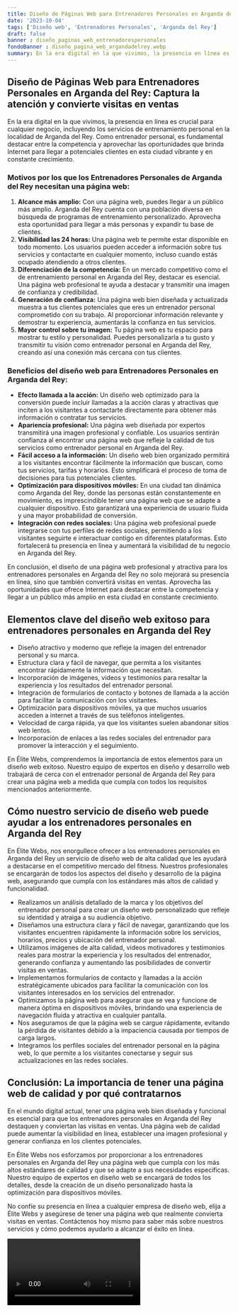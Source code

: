 ```yaml
---
title: Diseño de Páginas Web para Entrenadores Personales en Arganda del Rey
date: '2023-10-04'
tags: ['Diseño web', 'Entrenadores Personales', 'Arganda del Rey']
draft: false
banner : diseño_paginas_web_entrenadorespersonales
fondoBanner : diseño_pagina_web_argandadelrey.webp
summary: En la era digital en la que vivimos, la presencia en línea es crucial para cualquier negocio, incluyendo los servicios de entrenamiento personal en la localidad de Arganda del Rey. Como entrenador personal, es fundamental destacar entre la competencia y aprovechar las oportunidades que brinda Internet para llegar a potenciales clientes en esta ciudad vibrante y en constante crecimiento.
---
```


## **Diseño de Páginas Web para Entrenadores Personales en Arganda del Rey: Captura la atención y convierte visitas en ventas**

En la era digital en la que vivimos, la presencia en línea es crucial para cualquier negocio, incluyendo los servicios de entrenamiento personal en la localidad de Arganda del Rey. Como entrenador personal, es fundamental destacar entre la competencia y aprovechar las oportunidades que brinda Internet para llegar a potenciales clientes en esta ciudad vibrante y en constante crecimiento.

### **Motivos por los que los Entrenadores Personales de Arganda del Rey necesitan una página web:**

1. **Alcance más amplio:** Con una página web, puedes llegar a un público más amplio. Arganda del Rey cuenta con una población diversa en búsqueda de programas de entrenamiento personalizado. Aprovecha esta oportunidad para llegar a más personas y expandir tu base de clientes.
2. **Visibilidad las 24 horas:** Una página web te permite estar disponible en todo momento. Los usuarios pueden acceder a información sobre tus servicios y contactarte en cualquier momento, incluso cuando estás ocupado atendiendo a otros clientes.
3. **Diferenciación de la competencia:** En un mercado competitivo como el de entrenamiento personal en Arganda del Rey, destacar es esencial. Una página web profesional te ayuda a destacar y transmitir una imagen de confianza y credibilidad.
4. **Generación de confianza:** Una página web bien diseñada y actualizada muestra a tus clientes potenciales que eres un entrenador personal comprometido con su trabajo. Al proporcionar información relevante y demostrar tu experiencia, aumentarás la confianza en tus servicios.
5. **Mayor control sobre tu imagen:** Tu página web es tu espacio para mostrar tu estilo y personalidad. Puedes personalizarla a tu gusto y transmitir tu visión como entrenador personal en Arganda del Rey, creando así una conexión más cercana con tus clientes.

### **Beneficios del diseño web para Entrenadores Personales en Arganda del Rey:**

- **Efecto llamada a la acción:** Un diseño web optimizado para la conversión puede incluir llamadas a la acción claras y atractivas que inciten a los visitantes a contactarte directamente para obtener más información o contratar tus servicios.
- **Apariencia profesional:** Una página web diseñada por expertos transmitirá una imagen profesional y confiable. Los usuarios sentirán confianza al encontrar una página web que refleje la calidad de tus servicios como entrenador personal en Arganda del Rey.
- **Fácil acceso a la información:** Un diseño web bien organizado permitirá a los visitantes encontrar fácilmente la información que buscan, como tus servicios, tarifas y horarios. Esto simplificará el proceso de toma de decisiones para tus potenciales clientes.
- **Optimización para dispositivos móviles:** En una ciudad tan dinámica como Arganda del Rey, donde las personas están constantemente en movimiento, es imprescindible tener una página web que se adapte a cualquier dispositivo. Esto garantizará una experiencia de usuario fluida y una mayor probabilidad de conversión.
- **Integración con redes sociales:** Una página web profesional puede integrarse con tus perfiles de redes sociales, permitiendo a los visitantes seguirte e interactuar contigo en diferentes plataformas. Esto fortalecerá tu presencia en línea y aumentará la visibilidad de tu negocio en Arganda del Rey.

En conclusión, el diseño de una página web profesional y atractiva para los entrenadores personales en Arganda del Rey no solo mejorará su presencia en línea, sino que también convertirá visitas en ventas. Aprovecha las oportunidades que ofrece Internet para destacar entre la competencia y llegar a un público más amplio en esta ciudad en constante crecimiento.

<GifSeo />

<Cta />

## Elementos clave del diseño web exitoso para entrenadores personales en Arganda del Rey

- Diseño atractivo y moderno que refleje la imagen del entrenador personal y su marca.
- Estructura clara y fácil de navegar, que permita a los visitantes encontrar rápidamente la información que necesitan.
- Incorporación de imágenes, videos y testimonios para resaltar la experiencia y los resultados del entrenador personal.
- Integración de formularios de contacto y botones de llamada a la acción para facilitar la comunicación con los visitantes.
- Optimización para dispositivos móviles, ya que muchos usuarios acceden a internet a través de sus teléfonos inteligentes.
- Velocidad de carga rápida, ya que los visitantes suelen abandonar sitios web lentos.
- Incorporación de enlaces a las redes sociales del entrenador para promover la interacción y el seguimiento.

En Élite Webs, comprendemos la importancia de estos elementos para un diseño web exitoso. Nuestro equipo de expertos en diseño y desarrollo web trabajará de cerca con el entrenador personal de Arganda del Rey para crear una página web a medida que cumpla con todos los requisitos mencionados anteriormente. 

## Cómo nuestro servicio de diseño web puede ayudar a los entrenadores personales en Arganda del Rey

En Élite Webs, nos enorgullece ofrecer a los entrenadores personales en Arganda del Rey un servicio de diseño web de alta calidad que les ayudará a destacarse en el competitivo mercado del fitness. Nuestros profesionales se encargarán de todos los aspectos del diseño y desarrollo de la página web, asegurando que cumpla con los estándares más altos de calidad y funcionalidad.

- Realizamos un análisis detallado de la marca y los objetivos del entrenador personal para crear un diseño web personalizado que refleje su identidad y atraiga a su audiencia objetivo.
- Diseñamos una estructura clara y fácil de navegar, garantizando que los visitantes encuentren rápidamente la información sobre los servicios, horarios, precios y ubicación del entrenador personal.
- Utilizamos imágenes de alta calidad, videos motivadores y testimonios reales para mostrar la experiencia y los resultados del entrenador, generando confianza y aumentando las posibilidades de convertir visitas en ventas.
- Implementamos formularios de contacto y llamadas a la acción estratégicamente ubicados para facilitar la comunicación con los visitantes interesados en los servicios del entrenador.
- Optimizamos la página web para asegurar que se vea y funcione de manera óptima en dispositivos móviles, brindando una experiencia de navegación fluida y atractiva en cualquier pantalla.
- Nos aseguramos de que la página web se cargue rápidamente, evitando la pérdida de visitantes debido a la impaciencia causada por tiempos de carga largos.
- Integramos los perfiles sociales del entrenador personal en la página web, lo que permite a los visitantes conectarse y seguir sus actualizaciones en las redes sociales.

## Conclusión: La importancia de tener una página web de calidad y por qué contratarnos

En el mundo digital actual, tener una página web bien diseñada y funcional es esencial para que los entrenadores personales en Arganda del Rey destaquen y conviertan las visitas en ventas. Una página web de calidad puede aumentar la visibilidad en línea, establecer una imagen profesional y generar confianza en los clientes potenciales.

En Élite Webs nos esforzamos por proporcionar a los entrenadores personales en Arganda del Rey una página web que cumpla con los más altos estándares de calidad y que se adapte a sus necesidades específicas. Nuestro equipo de expertos en diseño web se encargará de todos los detalles, desde la creación de un diseño personalizado hasta la optimización para dispositivos móviles.

No confíe su presencia en línea a cualquier empresa de diseño web, elija a Élite Webs y asegúrese de tener una página web que realmente convierta visitas en ventas. Contáctenos hoy mismo para saber más sobre nuestros servicios y cómo podemos ayudarlo a alcanzar el éxito en línea.

<Video />

<CtaBot job='Entrenadores Personales' city='Arganda del Rey'/>

<Gmaps query='Arganda del Rey+españa+maps' />